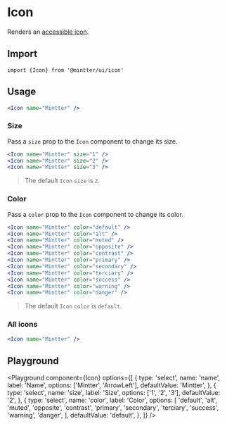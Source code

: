 
<Meta title="Data Display/Icon" />

# Icon

Renders an
[accessible icon](https://radix-ui.com/primitives/docs/utilities/accessible-icon).

## Import

```tsx
import {Icon} from '@mintter/ui/icon'
```

## Usage

```jsx
<Icon name="Mintter" />
```

### Size

Pass a `size` prop to the `Icon` component to change its size.

```jsx columns
<Icon name="Mintter" size="1" />
<Icon name="Mintter" size="2" />
<Icon name="Mintter" size="3" />
```

> The default `Icon` `size` is `2`.

### Color

Pass a `color` prop to the `Icon` component to change its color.

```jsx columns
<Icon name="Mintter" color="default" />
<Icon name="Mintter" color="alt" />
<Icon name="Mintter" color="muted" />
<Icon name="Mintter" color="opposite" />
<Icon name="Mintter" color="contrast" />
<Icon name="Mintter" color="primary" />
<Icon name="Mintter" color="secondary" />
<Icon name="Mintter" color="terciary" />
<Icon name="Mintter" color="success" />
<Icon name="Mintter" color="warning" />
<Icon name="Mintter" color="danger" />
```

> The default `Icon` `color` is `default`.

### All icons

```jsx columns
<Icon name="Mintter" />
```

## Playground

<Playground
  component={Icon}
  options={[
    {
      type: 'select',
      name: 'name',
      label: 'Name',
      options: ['Mintter', 'ArrowLeft'],
      defaultValue: 'Mintter',
    },
    {
      type: 'select',
      name: 'size',
      label: 'Size',
      options: ['1', '2', '3'],
      defaultValue: '2',
    },
    {
      type: 'select',
      name: 'color',
      label: 'Color',
      options: [
        'default',
        'alt',
        'muted',
        'opposite',
        'contrast',
        'primary',
        'secondary',
        'terciary',
        'success',
        'warning',
        'danger',
      ],
      defaultValue: 'default',
    },
  ]}
/>
